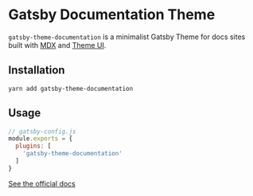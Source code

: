# Gatsby Documentation Theme

`gatsby-theme-documentation` is a minimalist Gatsby Theme for
docs sites built with [MDX](https://mdxjs.com) and
[Theme UI](https://theme-ui.com).

## Installation

```
yarn add gatsby-theme-documentation
```

## Usage

```js
// gatsby-config.js
module.exports = {
  plugins: [
    'gatsby-theme-documentation'
  ]
}
```

[See the official docs](https://github.com/johno/gatsby-theme-documentation)
